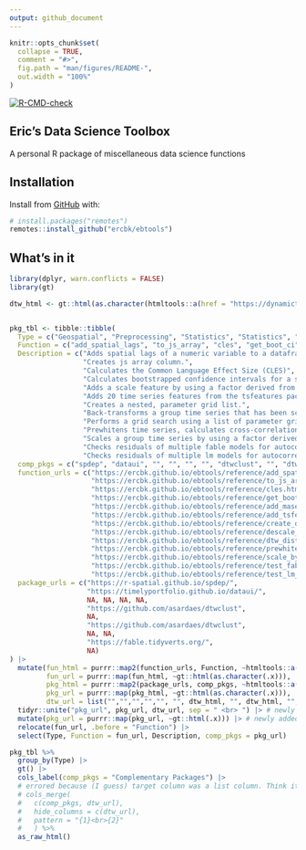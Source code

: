 ```yaml
---
output: github_document
---
```



<!-- README.md is generated from README.Rmd. Please edit that file -->

```r
knitr::opts_chunk$set(
  collapse = TRUE,
  comment = "#>",
  fig.path = "man/figures/README-",
  out.width = "100%"
)
```


<!-- badges: start -->
[![R-CMD-check](https://github.com/ercbk/ebtools/workflows/R-CMD-check/badge.svg)](https://github.com/ercbk/ebtools/actions)
<!-- badges: end -->

## Eric's Data Science Toolbox
A personal R package of miscellaneous data science functions

## Installation

Install from [GitHub](https://github.com/ercbk/ebtools) with:

``` r
# install.packages("remotes")
remotes::install_github("ercbk/ebtools")
```
## What's in it

```r
library(dplyr, warn.conflicts = FALSE)
library(gt)

dtw_html <- gt::html(as.character(htmltools::a(href = "https://dynamictimewarping.github.io/", "dtw")))


pkg_tbl <- tibble::tibble(
  Type = c("Geospatial", "Preprocessing", "Statistics", "Statistics", "Time Series", "Time Series", "Time Series", "Time Series", "Time Series", "Time Series", "Time Series", "Time Series", "Time Series"),
  Function = c("add_spatial_lags", "to_js_array", "cles", "get_boot_ci", "add_mase_scale_feat", "add_tsfeatures", "create_dtw_grids", "descale_by_mase", "dtw_dist_gridsearch", "prewhitened_ccf", "scale_by_mase", "test_fable_resids", "test_lm_resids"),
  Description = c("Adds spatial lags of a numeric variable to a dataframe",
                  "Creates js array column.",
                  "Calculates the Common Language Effect Size (CLES)",
                  "Calculates bootstrapped confidence intervals for a statistic.",
                  "Adds a scale feature by using a factor derived from the MASE error function",
                  "Adds 20 time series features from the tsfeatures package",
                  "Creates a nested, parameter grid list.",
                  "Back-transforms a group time series that has been scaled by a factor derived from the MASE error function.",
                  "Performs a grid search using a list of parameter grids and a list of distance functions",
                  "Prewhitens time series, calculates cross-correlation coefficients, and returns statistically significant values.",
                  "Scales a group time series by using a factor derived from the MASE error function.",
                  "Checks residuals of multiple fable models for autocorrelation using the Ljung-Box test",
                  "Checks residuals of multiple lm models for autocorrelation using Breusch-Godfrey and Durbin-Watson tests."),
  comp_pkgs = c("spdep", "dataui", "", "", "", "", "dtwclust", "", "dtwclust", "", "", "fable", ""),
  function_urls = c("https://ercbk.github.io/ebtools/reference/add_spatial_lags.html",
                    "https://ercbk.github.io/ebtools/reference/to_js_array.html",
                    "https://ercbk.github.io/ebtools/reference/cles.html",
                    "https://ercbk.github.io/ebtools/reference/get_boot_ci.html",
                    "https://ercbk.github.io/ebtools/reference/add_mase_scale_feat.html",
                    "https://ercbk.github.io/ebtools/reference/add_tsfeatures.html",
                    "https://ercbk.github.io/ebtools/reference/create_dtw_grids.html",
                    "https://ercbk.github.io/ebtools/reference/descale_by_mase.html",
                    "https://ercbk.github.io/ebtools/reference/dtw_dist_gridsearch.html",
                    "https://ercbk.github.io/ebtools/reference/prewhitened_ccf.html",
                    "https://ercbk.github.io/ebtools/reference/scale_by_mase.html",
                    "https://ercbk.github.io/ebtools/reference/test_fable_resids.html",
                    "https://ercbk.github.io/ebtools/reference/test_lm_resids.html"),
  package_urls = c("https://r-spatial.github.io/spdep/",
                   "https://timelyportfolio.github.io/dataui/",
                   NA, NA, NA, NA,
                   "https://github.com/asardaes/dtwclust",
                   NA,
                   "https://github.com/asardaes/dtwclust",
                   NA, NA,
                   "https://fable.tidyverts.org/",
                   NA)
) |> 
  mutate(fun_html = purrr::map2(function_urls, Function, ~htmltools::a(href = .x, .y)),
         fun_url = purrr::map(fun_html, ~gt::html(as.character(.x))),
         pkg_html = purrr::map2(package_urls, comp_pkgs, ~htmltools::a(href = .x, .y)),
         pkg_url = purrr::map(pkg_html, ~gt::html(as.character(.x))),
         dtw_url = list("","","","","", "", dtw_html, "", dtw_html, "",  "", "", "")) |> 
  tidyr::unite("pkg_url", pkg_url, dtw_url, sep = " <br> ") |> # newly added b/c gt::col_merge error
  mutate(pkg_url = purrr::map(pkg_url, ~gt::html(.x))) |> # newly added b/c gt::col_merge error
  relocate(fun_url, .before = "Function") |> 
  select(Type, Function = fun_url, Description, comp_pkgs = pkg_url)

pkg_tbl %>%
  group_by(Type) |> 
  gt() |> 
  cols_label(comp_pkgs = "Complementary Packages") |> 
  # errored because (I guess) target column was a list column. Think its a bug. Used new code above to do this manually. Might be fixed in the future.
  # cols_merge(
  #   c(comp_pkgs, dtw_url),
  #   hide_columns = c(dtw_url),
  #   pattern = "{1}<br>{2}"
  #   ) %>%
  as_raw_html()
```

